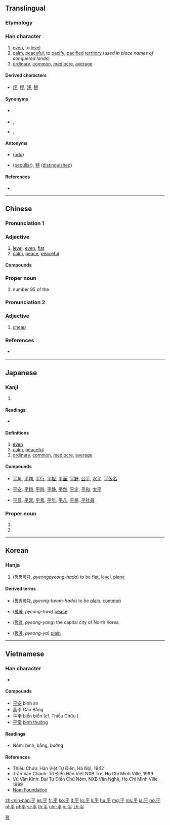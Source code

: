 {{also|乎}}
==Translingual==
{{stroke order|strokes=5}}
{{stroke order|type=animate}}

===Etymology===
{{Han etyl}}

===Han character===
{{Han char|rn=51|rad=干|as=02|sn=5|four=10409|canj=MFJ|ids=⿻干丷}}

# [[even]], to [[level]]
# [[calm]], [[peaceful]], to [[pacify]], [[pacified]] [[territory]] (''used in place names of conquered lands'')
# [[ordinary]], [[common]], [[mediocre]], [[average]]

====Derived characters====
* [[坪]], [[秤]], [[評]], [[鮃]]

====Synonyms====
* {{sense|even}} {{l|mul|均}}
* {{sense|calm}} {{l|mul|穩}}, {{l|mul|靜}}
* {{sense|ordinary}} {{l|mul|常}}, {{l|mul|庸}}

====Antonyms====
* {{sense|even}} {{l|mul|奇}} ([[odd]])
* {{sense|ordinary}} {{l|mul|奇}} ([[peculiar]]), [[特]] ([[distinguished]])

====References====
* {{Han ref|kx=0339.030|dkj=09167|dj=0646.030|hdz=10407.010|uh=5E73|ud=24179|bh=A5AD|bd=42413}}

----

==Chinese==
{{zh-forms}}

===Pronunciation 1===
{{zh-pron
|m=píng
|c=ping4
|h=pfs=phiàng/phìn
|mn=pêⁿ/pîⁿ/piâⁿ/pêng
|mna=Taiwanese-The_Consonant_p.ogg
|mn_note=pêⁿ, pîⁿ, piâⁿ - vernacular, pêng - literary
|w=
|mc=y
|oc=y
|cat=a,pn
}}

===Adjective===
{{zh-adj}}

# [[level]], [[even]], [[flat]]
# [[calm]], [[peace]], [[peaceful]]

====Compounds====
{{der3
|{{l|cmn|平安}}
|{{l|cmn|平白}}
|{{l|cmn|平板}}
|{{l|cmn|平板车}}
|{{l|cmn|平版}}
|{{l|cmn|平辈}}
|{{l|cmn|平步青云}}
|{{l|cmn|平槽}}
|{{l|cmn|平常}}
|{{l|cmn|平川}}
|{{l|cmn|平旦}}
|{{l|cmn|平淡}}
|{{l|cmn|平等}}
|{{l|cmn|平底鞋}}
|{{l|cmn|平地}}
|{{l|cmn|平地风波}}
|{{l|cmn|平地楼台}}
|{{l|cmn|平地木}}
|{{l|cmn|平地一声雷}}
|{{l|cmn|平定}}
|{{l|cmn|平动}}
|{{l|cmn|平凡}}
|{{l|cmn|平反}}
|{{l|cmn|平泛}}
|{{l|cmn|平方}}
|{{l|cmn|平方根}}
|{{l|cmn|平方公里}}
|{{l|cmn|平房}}
|{{l|cmn|平分}}
|{{l|cmn|平分秋色}}
|{{l|cmn|平伏}}
|{{l|cmn|平服}}
|{{l|cmn|平复}}
|{{l|cmn|平跟}}, {{l|cmn|平跟儿}}
|{{l|cmn|平光}}
|{{l|cmn|平和}}
|{{l|cmn|平衡}}
|{{l|cmn|平衡木}}
|{{l|cmn|平滑}}
|{{l|cmn|平滑肌}}
|{{l|cmn|平话}}
|{{l|cmn|平缓}}
|{{l|cmn|平价}}
|{{l|cmn|平角}}
|{{l|cmn|平静}}
|{{l|cmn|平局}}
|{{l|cmn|平均}}
|{{l|cmn|平均利润}}
|{{l|cmn|平均数}}
|{{l|cmn|平均主义}}
|{{l|cmn|平空}}
|{{l|cmn|平旷}}
|{{l|cmn|平阔}}
|{{l|cmn|平列}}
|{{l|cmn|平流}}
|{{l|cmn|平流层}}
|{{l|cmn|平乱}}
|{{l|cmn|平落}}
|{{l|cmn|平米}}
|{{l|cmn|平面}}
|{{l|cmn|平面几何}}
|{{l|cmn|平面交叉}}
|{{l|cmn|平面镜}}
|{{l|cmn|平面图}}
|{{l|cmn|平民}}
|{{l|cmn|平年}}
|{{l|cmn|平叛}}
|{{l|cmn|平平}}
|{{l|cmn|平平当当}}
|{{l|cmn|平铺直叙}}
|{{l|cmn|平起平坐}}
|{{l|cmn|平权}}
|{{l|cmn|平日}}
|{{l|cmn|平绒}}
|{{l|cmn|平射}}
|{{l|cmn|平射炮}}
|{{l|cmn|平伸}}
|{{l|cmn|平生}}
|{{l|cmn|平声}}
|{{l|cmn|平时}}
|{{l|cmn|平实}}
|{{l|cmn|平世}}
|{{l|cmn|平视}}
|{{l|cmn|平手}}, {{l|cmn|平手儿}}
|{{l|cmn|平顺}}
|{{l|cmn|平素}}
|{{l|cmn|平台}}
|{{l|cmn|平摊}}
|{{l|cmn|平坦}}
|{{l|cmn|平添}}
|{{l|cmn|平头}}
|{{l|cmn|平头百姓}}
|{{l|cmn|平头正脸}}, {{l|cmn|平头正脸儿}}
|{{l|cmn|平妥}}
|{{l|cmn|平纹}}
|{{l|cmn|平稳}}
|{{l|cmn|平屋}}
|{{l|cmn|平昔}}
|{{l|cmn|平息}}
|{{l|cmn|平晓}}
|{{l|cmn|平心而论}}
|{{l|cmn|平心静气}}
|{{l|cmn|平信}}
|{{l|cmn|平行}}
|{{l|cmn|平行四边形}}
|{{l|cmn|平行线}}
|{{l|cmn|平行作业}}
|{{l|cmn|平阳}}
|{{l|cmn|平野}}
|{{l|cmn|平移}}
|{{l|cmn|平议}}
|{{l|cmn|平抑}}
|{{l|cmn|平易}}
|{{l|cmn|平易近人}}
|{{l|cmn|平庸}}
|{{l|cmn|平邮}}
|{{l|cmn|平鱼}}
|{{l|cmn|平原}}
|{{l|cmn|平月}}
|{{l|cmn|平匀}}
|{{l|cmn|平允}}
|{{l|cmn|平仄}}
|{{l|cmn|平展}}
|{{l|cmn|平展展}}
|{{l|cmn|平整}}
|{{l|cmn|平正}}
|{{l|cmn|平治}}
|{{l|cmn|平装}}
|{{l|cmn|平足}}
|{{l|cmn|平假名}}
|{{l|cmn|平埔}}
}}

===Proper noun===
{{zh-proper noun}}

# {{surname|lang=zh|dot=,}} number 95 of the ''{{w|Baijiaxing}}''

===Pronunciation 2===
{{zh-pron
|c=peng4
|cat=a
}}

===Adjective===
{{zh-adj}}

# {{lb|zh|Cantonese}} [[cheap]]

===References===
* {{q|Min Nan}} {{thcwd|1655}}

----

==Japanese==

===Kanji===
{{ja-kanji|grade=3|rs=干02}}

# {{defn|lang=ja|sort=干02}}

====Readings====
* {{ja-readings|goon=[[びょう]] (byō)|kanon=[[へい]] (hei)|kanyoon=[[ひょう]] (hyō)|on=[[べん]] (ben)|kun=[[たいら]] (taira), [[ひら]] (hira), [[ひらたい]] (hiratai)}}

====Definitions====
# [[even]]
# [[calm]], [[peaceful]]
# [[ordinary]], [[common]], [[mediocre]], [[average]]

====Compounds====
* {{sense|even}} [[平角]], [[平均]], [[平行]], [[平坦]], [[平面]], [[平野]], [[公平]], [[水平]], [[平仮名]]
* {{sense|calm}} [[平安]], [[平穏]], [[平時]], [[平静]], [[平然]], [[平定]], [[平和]], [[太平]]
* {{sense|ordinary}} [[平日]], [[平常]], [[平素]], [[平年]], [[平凡]], [[平民]], [[平社員]]

===Proper noun===
{{ja-pos|たいら|proper|hhira=たひら}}

# {{surname|lang=ja|sort=たいら}}
# {{given name|male|lang=ja|sort=たいら}}

----

==Korean==

===Hanja===
{{ko-hanja|hangeul=[[평]], [[편]]|rv=pyeong, pyeon|mr=p'yŏng, p'yŏn}}

# ([[평평하다]], ''pyeongpyeong-hada'') to be [[flat]], [[level]], [[plane]]

====Derived terms====
{{der-top}}
* {{l|ko|平凡}} ([[평범하다]], ''pyeong-beom-hada'') to be [[plain]], [[common]]
* {{l|ko|平和}} ([[평화]], ''pyeong-hwa'') [[peace]]
{{der-mid}}
* {{l|ko|平壤}} ([[평양]], ''pyeong-yang'') the capital city of North Korea
* {{l|ko|平野}} ([[평야]], ''pyeong-ya'') [[plain]]
{{der-bottom}}

[[Category:Hanja readings|평]]

----

==Vietnamese==

===Han character===
{{vi-hantu|[[bình]], [[bằng]], [[bường]], [[biền]]|rs=干02}}

* {{defn|lang=vi|sort=干02}}

====Compounds====
* [[平安]] bình an
* 高平 Cao Bằng
* 平平 biền biền (cf. Thiều Chửu )
* [[平常]] [[bình thường]]

====Readings====
* Nôm: bình, bằng, bường

====References====
* Thiều Chửu: Hán Việt Tự Điển, Hà Nội, 1942
* Trần Văn Chánh: Từ Điển Hán Việt NXB Trẻ, Ho Chi Minh Ville, 1999
* Vũ Văn Kính: Đại Tự Điển Chữ Nôm, NXB Văn Nghệ, Ho Chi Minh Ville, 1999
* [http://nomfoundation.org/common/nom_details.php?codepoint=5e73 Nom Foundation]

[[zh-min-nan:平]]
[[es:平]]
[[fr:平]]
[[ko:平]]
[[it:平]]
[[lo:平]]
[[li:平]]
[[hu:平]]
[[mg:平]]
[[ms:平]]
[[ja:平]]
[[no:平]]
[[pl:平]]
[[pt:平]]
[[sr:平]]
[[th:平]]
[[chr:平]]
[[vi:平]]
[[zh:平]]
